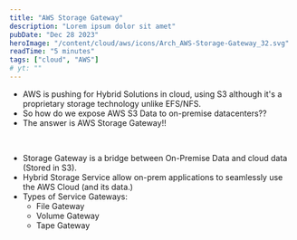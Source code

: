 ```yaml
---
title: "AWS Storage Gateway"
description: "Lorem ipsum dolor sit amet"
pubDate: "Dec 28 2023"
heroImage: "/content/cloud/aws/icons/Arch_AWS-Storage-Gateway_32.svg"
readTime: "5 minutes"
tags: ["cloud", "AWS"]
# yt: ""
---
```



<Section
	link="storage-gateway-intro"
	title="AWS Storage Gateway"
	imageUrl="/content/cloud/aws/icons/Arch_AWS-Storage-Gateway_32.svg"
/>

- AWS is pushing for Hybrid Solutions in cloud, using S3 although it's a proprietary storage technology unlike EFS/NFS.
- So how do we expose AWS S3 Data to on-premise datacenters??
- The answer is AWS Storage Gateway!!

<br />

- Storage Gateway is a bridge between On-Premise Data and cloud data (Stored in S3).
- Hybrid Storage Service allow on-prem applications to seamlessly use the AWS Cloud (and its data.)
- Types of Service Gateways:
  - File Gateway
  - Volume Gateway
  - Tape Gateway
